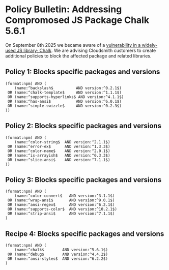 
# Policy Bulletin: Addressing Compromosed JS Package Chalk 5.6.1

On September 8th 2025 we became aware of a [vulnerability in a widely-used JS library; Chalk](https://github.com/chalk/chalk/issues/656#issuecomment-3266894253). We are advising Cloudsmith customers to create additional policies to block the affected package and related libraries.

## Policy 1: Blocks specific packages and versions

```rego
(format:npm) AND (
    (name:^backslash$          AND version:^0.2.1$)
 OR (name:^chalk-template$     AND version:^1.1.1$)
 OR (name:^supports-hyperlinks$ AND version:^4.1.1$)
 OR (name:^has-ansi$           AND version:^6.0.1$)
 OR (name:^simple-swizzle$     AND version:^0.2.3$)
))
```

## Policy 2: Blocks specific packages and versions

```rego
(format:npm) AND (
    (name:^color-string$  AND version:^2.1.1$)
 OR (name:^error-ex$      AND version:^1.3.3$)
 OR (name:^color-name$    AND version:^2.0.1$)
 OR (name:^is-arrayish$   AND version:^0.3.3$)
 OR (name:^slice-ansi$    AND version:^7.1.1$)
))
```

## Policy 3: Blocks specific packages and versions

```rego
(format:npm) AND (
    (name:^color-convert$   AND version:^3.1.1$)
 OR (name:^wrap-ansi$       AND version:^9.0.1$)
 OR (name:^ansi-regex$      AND version:^6.2.1$)
 OR (name:^supports-color$  AND version:^10.2.1$)
 OR (name:^strip-ansi$      AND version:^7.1.1$)
)
```

## Recipe 4: Blocks specific packages and versions

```rego
(format:npm) AND (
    (name:^chalk$        AND version:^5.6.1$)
 OR (name:^debug$        AND version:^4.4.2$)
 OR (name:^ansi-styles$  AND version:^6.2.2$)
)
```